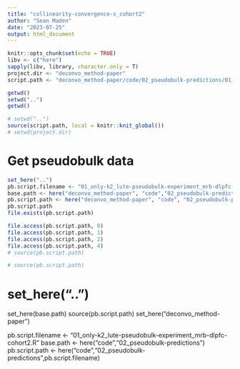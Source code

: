 ```yaml
---
title: "collinearity-convergence-s_cohort2"
author: "Sean Maden"
date: "2023-07-25"
output: html_document
---
```


```r
knitr::opts_chunk$set(echo = TRUE)
libv <- c("here")
sapply(libv, library, character.only = T)
project.dir <- "deconvo_method-paper"
script.path <- "deconvo_method-paper/code/02_pseudobulk-predictions/01_only-k2_lute-pseudobulk-experiment_mrb-dlpfc-cohort2.R"
```

```r
getwd()
setwd("..")
getwd()
```

```r
# setwd("..")
source(script.path, local = knitr::knit_global())
# setwd(project.dir)
```

# Get pseudobulk data

```r
set_here("..")
pb.script.filename <- "01_only-k2_lute-pseudobulk-experiment_mrb-dlpfc-cohort2.R"
base.path <- here("deconvo_method-paper", "code","02_pseudobulk-predictions")
pb.script.path <- here("deconvo_method-paper", "code", "02_pseudobulk-predictions",pb.script.filename)
pb.script.path
file.exists(pb.script.path)
```

```r
file.access(pb.script.path, 0)
file.access(pb.script.path, 1)
file.access(pb.script.path, 2)
file.access(pb.script.path, 4)
# source(pb.script.path)
```

```r
# source(pb.script.path)
```


# set_here("..")
set_here(base.path)
source(pb.script.path)
set_here("deconvo_method-paper")

pb.script.filename <- "01_only-k2_lute-pseudobulk-experiment_mrb-dlpfc-cohort2.R"
base.path <- here("code","02_pseudobulk-predictions")
pb.script.path <- here("code","02_pseudobulk-predictions",pb.script.filename)